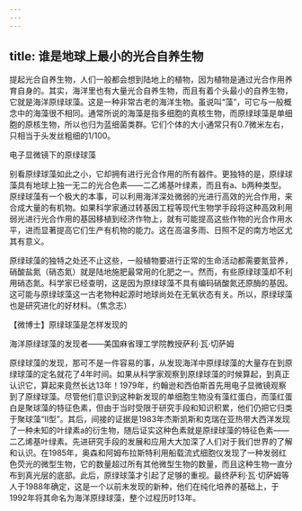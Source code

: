 ```yaml
---
---
---
```

title: 谁是地球上最小的光合自养生物
---




提起光合自养生物，人们一般都会想到陆地上的植物，因为植物是通过光合作用养育自身的。其实，海洋里也有大量光合自养生物，而且有着个头最小的自养生物，它就是海洋原绿球藻。这是一种非常古老的海洋生物。虽说叫“藻”，可它与一般概念中的海藻很不相同。通常所说的海藻是指多细胞的真核生物，而原绿球藻是单细胞的原核生物，所以也归为蓝细菌类群。它们个体的大小通常只有0.7微米左右，只相当于头发丝粗细的1/100。

电子显微镜下的原绿球藻



别看原绿球藻如此之小，它却拥有进行光合作用的所有器件。更独特的是，原绿球藻具有地球上独一无二的光合色素——二乙烯基叶绿素，而且有a、b两种类型。原绿球藻有一个极大的本事，可以利用海洋深处微弱的光进行高效的光合作用，来合成大量的有机物。如果科学家通过转基因工程等现代生物学手段将这种高效利用弱光进行光合作用的基因移植到经济作物上，就有可能提高这些作物的光合作用水平，进而显著提高它们生产有机物的能力。这在高温多雨、日照不足的南方地区尤其有意义。

原绿球藻的独特之处还不止这些，一般植物要进行正常的生命活动都需要氮营养，硝酸盐氮（硝态氮）就是陆地施肥最常用的化肥之一。然而，有些原绿球藻却不利用硝态氮。科学家已经查明，这是因为原绿球藻不具有编码硝酸氮还原酶的基因。这可能与原绿球藻这一古老物种起源时地球尚处在无氧状态有关。所以，原绿球藻也是研究进化的好材料。（焦念志）





【微博士】原绿球藻是怎样发现的

海洋原绿球藻的发现者——美国麻省理工学院教授萨利·瓦·切萨姆



原绿球藻的发现，那可不是一件容易的事，从发现海洋中原绿球藻的大量存在到原绿球藻的定名就花了4年时间。如果从科学家观察到原绿球藻的时候算起，到真正认识它，算起来竟然长达13年！1979年，约翰逊和西伯斯首先用电子显微镜观察到了原绿球藻。尽管他们意识到这种新发现的单细胞生物没有藻红蛋白，而藻红蛋白是聚球藻的特征色素，但由于当时受限于研究手段和知识积累，他们仍把它归类于聚球藻“Ⅱ型”。其后，间接的证据是1983年杰斯凯斯和克瑞在亚热带大西洋发现了一种未知的叶绿素a的衍生物，随后证实这种色素就是原绿球藻的特征色素——二乙烯基叶绿素。先进研究手段的发展和应用大大加深了人们对于我们世界的了解和认识。在1985年，奥森和阿姆布拉斯特利用船载流式细胞仪发现了一种发弱红色荧光的微型生物，它的数量超过所有其他微型生物的数量，而且这种生物一直分布到真光层的底部。此后，原绿球藻才引起了足够的重视。最终萨利·瓦·切萨姆等人于1988年确定，这是一个以前未发现的新种，他们在纯化培养的基础上，于1992年将其命名为海洋原绿球藻，整个过程历时13年。